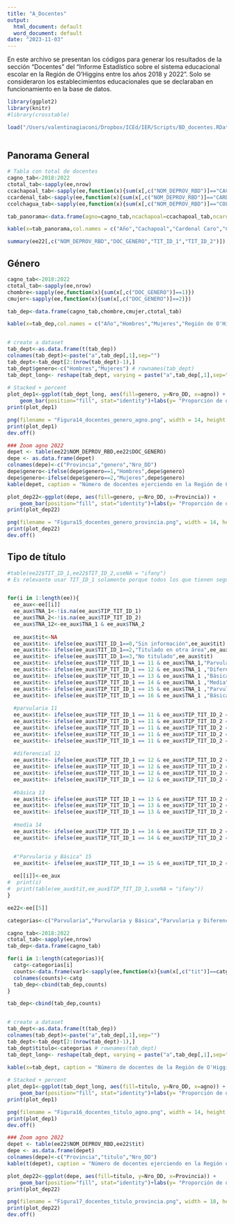 ```yaml
---
title: "A_Docentes"
output:
  html_document: default
  word_document: default
date: "2023-11-03"
---
```


En este archivo se presentan los códigos para generar los resultados de la sección "Docentes" del "Informe Estadístico sobre el sistema educacional escolar en la Región de O'Higgins entre los años 2018 y 2022". Solo se consideraron los establecimientos educacionales que se declaraban en funcionamiento en la base de datos. 


```r
library(ggplot2)
library(knitr)
#library(crosstable)

load("/Users/valentinagiaconi/Dropbox/ICEd/IER/Scripts/BD_docentes.RData")
  
```


## Panorama General

```r
# Tabla con total de docentes
cagno_tab<-2018:2022
ctotal_tab<-sapply(ee,nrow)
ccachapoal_tab<-sapply(ee,function(x){sum(x[,c("NOM_DEPROV_RBD")]=="CACHAPOAL")})
ccardenal_tab<-sapply(ee,function(x){sum(x[,c("NOM_DEPROV_RBD")]=="CARDENAL CARO")})
ccolchagua_tab<-sapply(ee,function(x){sum(x[,c("NOM_DEPROV_RBD")]=="COLCHAGUA")})

tab_panorama<-data.frame(agno=cagno_tab,ncachapoal=ccachapoal_tab,ncardenal=ccardenal_tab,ncolchagua=ccolchagua_tab,total=ctotal_tab)

kable(x=tab_panorama,col.names = c("Año","Cachapoal","Cardenal Caro","Colchagua","Región de O'Higgins"), caption = "Número de docentes ejerciendo en establecimientos de la región y de cada provincia de la Región de O'Higgins")

summary(ee22[,c("NOM_DEPROV_RBD","DOC_GENERO","TIT_ID_1","TIT_ID_2")])

```

## Género

```r
cagno_tab<-2018:2022
ctotal_tab<-sapply(ee,nrow)
chombre<-sapply(ee,function(x){sum(x[,c("DOC_GENERO")]==1)})
cmujer<-sapply(ee,function(x){sum(x[,c("DOC_GENERO")]==2)})

tab_dep<-data.frame(cagno_tab,chombre,cmujer,ctotal_tab)

kable(x=tab_dep,col.names = c("Año","Hombres","Mujeres","Región de O'Higgins"), caption = "Número de docentes de la Región de O'Higgins por género")


# create a dataset
tab_dept<-as.data.frame(t(tab_dep))
colnames(tab_dept)<-paste("a",tab_dep[,1],sep="")
tab_dept<-tab_dept[2:(nrow(tab_dept)-1),]
tab_dept$genero<-c("Hombres","Mujeres") # rownames(tab_dept)
tab_dept_long<- reshape(tab_dept, varying = paste("a",tab_dep[,1],sep=""),v.names = "Nro_DD", timevar = "agno",times=tab_dep[,1],direction = "long")
  
# Stacked + percent
plot_dep1<-ggplot(tab_dept_long, aes(fill=genero, y=Nro_DD, x=agno)) + 
    geom_bar(position="fill", stat="identity")+labs(y= "Proporción de docentes", x = "Año",fill = "Género")
print(plot_dep1)

png(filename = "Figura14_docentes_genero_agno.png", width = 14, height = 10, units="cm", res=300)
print(plot_dep1)
dev.off()

### Zoom agno 2022
depet <- table(ee22$NOM_DEPROV_RBD,ee22$DOC_GENERO)
depe <- as.data.frame(depet)
colnames(depe)<-c("Provincia","genero","Nro_DD")
depe$genero<-ifelse(depe$genero==1,"Hombres",depe$genero)
depe$genero<-ifelse(depe$genero==2,"Mujeres",depe$genero)  
kable(depet, caption = "Número de docentes ejerciendo en la Región de O'Higgins por provincia y género durante el año 2022.")

plot_dep22<-ggplot(depe, aes(fill=genero, y=Nro_DD, x=Provincia)) + 
    geom_bar(position="fill", stat="identity")+labs(y= "Proporción de docentes", x = "Provincia",fill = "Género")
print(plot_dep22)

png(filename = "Figura15_docentes_genero_provincia.png", width = 14, height = 10, units="cm", res=300)
print(plot_dep22)
dev.off()


```

## Tipo de título

```r

#table(ee22$TIT_ID_1,ee22$TIT_ID_2,useNA = "ifany")
# Es relevante usar TIT_ID_1 solamente porque todos los que tienen segundo título estan bien clasificados, a raiz de la tabla es evidente que TIT_ID_1 es el principal


for(i in 1:length(ee)){
  ee_aux<-ee[[i]]
  ee_aux$TNA_1<-!is.na(ee_aux$TIP_TIT_ID_1)
  ee_aux$TNA_2<-!is.na(ee_aux$TIP_TIT_ID_2)
  ee_aux$TNA_12<-ee_aux$TNA_1 & ee_aux$TNA_2
  
  ee_aux$tit<-NA
  ee_aux$tit<- ifelse(ee_aux$TIT_ID_1==0,"Sin información",ee_aux$tit)
  ee_aux$tit<- ifelse(ee_aux$TIT_ID_1==2,"Titulado en otra área",ee_aux$tit)
  ee_aux$tit<- ifelse(ee_aux$TIT_ID_1==3,"No titulado",ee_aux$tit)
  ee_aux$tit<- ifelse(ee_aux$TIP_TIT_ID_1 == 11 & ee_aux$TNA_1,"Parvularia",ee_aux$tit)
  ee_aux$tit<- ifelse(ee_aux$TIP_TIT_ID_1 == 12 & ee_aux$TNA_1 ,"Diferencial",ee_aux$tit)
  ee_aux$tit<- ifelse(ee_aux$TIP_TIT_ID_1 == 13 & ee_aux$TNA_1 ,"Básica",ee_aux$tit)
  ee_aux$tit<- ifelse(ee_aux$TIP_TIT_ID_1 == 14 & ee_aux$TNA_1 ,"Media",ee_aux$tit)
  ee_aux$tit<- ifelse(ee_aux$TIP_TIT_ID_1 == 15 & ee_aux$TNA_1 ,"Parvularia y Básica",ee_aux$tit)
  ee_aux$tit<- ifelse(ee_aux$TIP_TIT_ID_1 == 16 & ee_aux$TNA_1 ,"Básica y Media",ee_aux$tit)
  
  #parvularia 11
  ee_aux$tit<- ifelse(ee_aux$TIP_TIT_ID_1 == 11 & ee_aux$TIP_TIT_ID_2 == 12 & ee_aux$TNA_12,"Parvularia y Diferencial",ee_aux$tit)
  ee_aux$tit<- ifelse(ee_aux$TIP_TIT_ID_1 == 11 & ee_aux$TIP_TIT_ID_2 == 13 & ee_aux$TNA_12,"Parvularia y Básica",ee_aux$tit)
  ee_aux$tit<- ifelse(ee_aux$TIP_TIT_ID_1 == 11 & ee_aux$TIP_TIT_ID_2 == 14 & ee_aux$TNA_12,"Parvularia y Media",ee_aux$tit)
  ee_aux$tit<- ifelse(ee_aux$TIP_TIT_ID_1 == 11 & ee_aux$TIP_TIT_ID_2 == 15 & ee_aux$TNA_12,"Parvularia y Básica",ee_aux$tit)
  ee_aux$tit<- ifelse(ee_aux$TIP_TIT_ID_1 == 11 & ee_aux$TIP_TIT_ID_2 == 16 & ee_aux$TNA_12,"Parvularia, Básica y Media",ee_aux$tit)
      
  #diferencial 12
  ee_aux$tit<- ifelse(ee_aux$TIP_TIT_ID_1 == 12 & ee_aux$TIP_TIT_ID_2 == 13 & ee_aux$TNA_12,"Diferencial y Básica",ee_aux$tit)
  ee_aux$tit<- ifelse(ee_aux$TIP_TIT_ID_1 == 12 & ee_aux$TIP_TIT_ID_2 == 14 & ee_aux$TNA_12,"Diferencial y Media",ee_aux$tit)
  ee_aux$tit<- ifelse(ee_aux$TIP_TIT_ID_1 == 12 & ee_aux$TIP_TIT_ID_2 == 15 & ee_aux$TNA_12,"Diferencial, Parvularia y Básica",ee_aux$tit)
  ee_aux$tit<- ifelse(ee_aux$TIP_TIT_ID_1 == 12 & ee_aux$TIP_TIT_ID_2 == 16 & ee_aux$TNA_12,"Diferencial, Básica y Media",ee_aux$tit)
  
  #básica 13
  ee_aux$tit<- ifelse(ee_aux$TIP_TIT_ID_1 == 13 & ee_aux$TIP_TIT_ID_2 ==14 & ee_aux$TNA_12 ,"Básica y Media",ee_aux$tit)
  ee_aux$tit<- ifelse(ee_aux$TIP_TIT_ID_1 == 13 & ee_aux$TIP_TIT_ID_2 ==15 & ee_aux$TNA_12 ,"Parvularia y Básica",ee_aux$tit)
  ee_aux$tit<- ifelse(ee_aux$TIP_TIT_ID_1 == 13 & ee_aux$TIP_TIT_ID_2 ==16 & ee_aux$TNA_12 ,"Básica y Media",ee_aux$tit)
  
  #media 14
  ee_aux$tit<- ifelse(ee_aux$TIP_TIT_ID_1 == 14 & ee_aux$TIP_TIT_ID_2 ==15 & ee_aux$TNA_12 ,"Parvularia, Básica y Media",ee_aux$tit)
  ee_aux$tit<- ifelse(ee_aux$TIP_TIT_ID_1 == 14 & ee_aux$TIP_TIT_ID_2 ==16 & ee_aux$TNA_12 ,"Básica y Media",ee_aux$tit)


  #"Parvularia y Básica" 15
  ee_aux$tit<- ifelse(ee_aux$TIP_TIT_ID_1 == 15 & ee_aux$TIP_TIT_ID_2 ==16 & ee_aux$TNA_12 ,"Parvularia, Básica y Media",ee_aux$tit)
  
  ee[[i]]<-ee_aux
#  print(i)
#  print(table(ee_aux$tit,ee_aux$TIP_TIT_ID_1,useNA = "ifany"))
}

ee22<-ee[[5]]
```

```r
categorias<-c("Parvularia","Parvularia y Básica","Parvularia y Diferencial","Diferencial, Parvularia y Básica","Básica","Básica y Media","Diferencial","Diferencial y Básica","Diferencial y Media","Diferencial, Básica y Media","Media","Titulado en otra área","No titulado","Sin información")

cagno_tab<-2018:2022
ctotal_tab<-sapply(ee,nrow)
tab_dep<-data.frame(cagno_tab)

for(i in 1:length(categorias)){
  catg<-categorias[i]
  counts<-data.frame(var1<-sapply(ee,function(x){sum(x[,c("tit")]==catg)}))
  colnames(counts)<-catg
  tab_dep<-cbind(tab_dep,counts)
}

tab_dep<-cbind(tab_dep,counts)


# create a dataset
tab_dept<-as.data.frame(t(tab_dep))
colnames(tab_dept)<-paste("a",tab_dep[,1],sep="")
tab_dept<-tab_dept[2:(nrow(tab_dept)-1),]
tab_dept$titulo<-categorias # rownames(tab_dept)
tab_dept_long<- reshape(tab_dept, varying = paste("a",tab_dep[,1],sep=""),v.names = "Nro_DD", timevar = "agno",times=tab_dep[,1],direction = "long")

kable(x=tab_dept, caption = "Número de docentes de la Región de O'Higgins por tipo de título en relación al nivel educacional donde se pueden desempeñar")
  
# Stacked + percent
plot_dep1<-ggplot(tab_dept_long, aes(fill=titulo, y=Nro_DD, x=agno)) + 
    geom_bar(position="fill", stat="identity")+labs(y= "Proporción de docentes", x = "Año",fill = "Título(s)")
print(plot_dep1)

png(filename = "Figura16_docentes_titulo_agno.png", width = 14, height = 10, units="cm", res=300)
print(plot_dep1)
dev.off()

### Zoom agno 2022
depet <- table(ee22$NOM_DEPROV_RBD,ee22$tit)
depe <- as.data.frame(depet)
colnames(depe)<-c("Provincia","titulo","Nro_DD")
kable(t(depet), caption = "Número de docentes ejerciendo en la Región de O'Higgins por tipo de título durante el año 2022.")

plot_dep22<-ggplot(depe, aes(fill=titulo, y=Nro_DD, x=Provincia)) + 
    geom_bar(position="fill", stat="identity")+labs(y= "Proporción de docentes", x = "Provincia",fill = "Título")
print(plot_dep22)

png(filename = "Figura17_docentes_titulo_provincia.png", width = 18, height = 10, units="cm", res=300)
print(plot_dep22)
dev.off()


```

